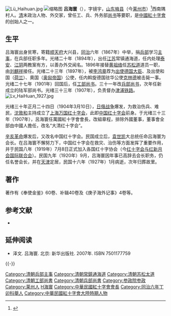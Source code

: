 [[File:Lü_Haihuan.jpg|thumb]]
[[File:中國紅十字會歷史照片037.png|缩略图]]
'''吕海寰'''（{{bd|1843年||1927年|catIdx=Lv,吕}}），字镜宇，[[山东|山东]][[莱州市|掖县]]（今[[莱州市|莱州市]]）<ref>{{cite web|url=http://bddsb.bandao.cn/data/20090119/html/39/content_2.html|title=吕海寰在青岛|publisher=半岛网-半岛都市报|date=2009-01-19|accessdate=2010-07-05|language=Zh-hans|deadurl=yes|archiveurl=https://web.archive.org/web/20131112180525/http://bddsb.bandao.cn/data/20090119/html/39/content_2.html|archivedate=2013-11-12}}</ref>西南隅村人。[[清|清]]末政治人物、外交家，曾任工、兵、外务部[[尚书|尚书]]等要职，是[[中國紅十字會_(中華民國)|中國紅十字會]]的创始人之一。

==生平==
吕海寰出身贫寒，寄籍[[顺天府|顺天府]]大兴县，[[同治|同治]]六年（1867年）中举，捐[[兵部|兵部]]学习[[主事|主事]]，在兵部任职多年。光绪二十年（1894年），出任[[江苏|江苏]]常镇通海道，任内处理[[泰安|泰安]]、[[江阴|江阴]]两教案有方，以善办外交闻名。1896年接替[[黄祖络|黄祖络]]任[[苏松道|苏松道]]道员一职，由[[刘麒祥|刘麒祥]]接任。光绪二十三年（1897年），被[[李鸿章|李鸿章]]荐为[[中国驻德国大使列表|出使德国大臣]]、及出使和国（[[荷兰|荷兰]]）、奧国（[[奥匈帝国|奥匈帝国]]）公使，任内斡旋德国驻华公使[[克林德|克林德]]被击毙一事。光绪二十七年（1901年）回国后，任[[工部尚书|工部尚书]]。三十一年改[[兵部尚书|兵部尚书]]，次年任新成立的陆军部尚书。光绪三十三年（1907年），负责督办[[津浦铁路|津浦铁路]]。
[[File:Lv_HaiHuan_1927.jpg|thumb]]

光绪三十年正月二十四日（1904年3月10日），[[日俄战争|日俄战争]]爆发，为救治伤兵、难民，[[沈敦和|沈敦和]]主持成立了[[上海万国红十字会|上海万国红十字会]]，此即[[中国红十字会|中国红十字会]]前身。于光绪三十三年（1907年），呂海寰任萬國紅十字會會長，改組章程，排除外國董事，董事會全部由中國人擔任，改名“大清红十字会”。

[[辛亥革命|辛亥革命]]爆发后，又改名中国红十字会。民国成立后，[[袁世凯|袁世凯]]大总统任命吕海寰为会长。在吕海寰不懈努力下，中国红十字会在救灾、治伤等方面发挥了重要作用，并于民国八年（1919年）7月8日正式加入各国红十字协会（今[[红十字会与红新月会国际联合会|红十字会与红新月会国际联合会]]）。民国九年（1920年）9月，吕海寰因年事已高辞去会长职务，仍任名誉会长，并在[[天津|天津]]定居，民国十六年（1927年）1月病逝，次年归葬故里。

==著作==
著作有《奉使金鉴》60卷、补辑40卷及《庚子海外记事》4卷等。

== 参考文献 ==
{{reflist}}
* {{cite book|author=编纂委员会  |title=《上海旧政权建置志》 |year=2001年 |publisher=上海社会科学院出版社 |location=上海 |isbn=7-80618-881-9}}

==延伸阅读==
*泽文. 吕海寰. 北京: 新华出版社. 2007年. ISBN 7501177759

{{-}}
{{start box}}
{{s-off}}
{{succession box|[[黄祖络|黄祖络]]|[[刘麒祥|刘麒祥]]|[[苏松道|苏松道]][[道员|道员]]|1896年－}}
{{succession box|[[徐會灃|徐會灃]]|兵部改组为陆军部|[[清朝兵部尚书列表#兵部漢尚書|兵部漢尚書]]|<small>光緒三十一年十二月庚戌－光緒三十二年九月甲寅<br>（1906年1月6日－1906年11月6日）</small>}}
{{end box}}

{{DEFAULTSORT:Lv呂}}
[[Category:清朝兵部主事|Category:清朝兵部主事]]
[[Category:清朝常鎮通海道|Category:清朝常鎮通海道]]
[[Category:清朝苏松太道|Category:清朝苏松太道]]
[[Category:清朝工部尚書|Category:清朝工部尚書]]
[[Category:清朝兵部尚書|Category:清朝兵部尚書]]
[[Category:参政院参政|Category:参政院参政]]
[[Category:莱州人|Category:莱州人]]
[[Category:吕姓|H海寰]]
[[Category:中華民國紅十字會會長|Category:中華民國紅十字會會長]]
[[Category:同治六年丁卯科舉人|Category:同治六年丁卯科舉人]]
[[Category:中華民國紅十字會大陸時期人物|Category:中華民國紅十字會大陸時期人物]]